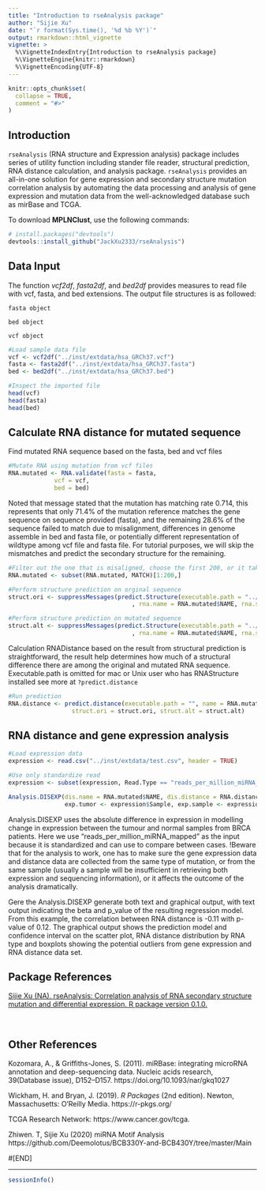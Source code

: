 ```yaml
---
title: "Introduction to rseAnalysis package"
author: "Sijie Xu"
date: "`r format(Sys.time(), '%d %b %Y')`"
output: rmarkdown::html_vignette
vignette: >
  %\VignetteIndexEntry{Introduction to rseAnalysis package}
  %\VignetteEngine{knitr::rmarkdown}
  %\VignetteEncoding{UTF-8}
---
```


```r
knitr::opts_chunk$set(
  collapse = TRUE,
  comment = "#>"
)
```

## Introduction

`rseAnalysis` (RNA structure and Expression analysis) package includes series of utility function including stander file reader, structural prediction, RNA distance calculation, and analysis package. `rseAnalysis` provides an all-in-one solution for gene expression and secondary structure mutation correlation analysis by automating the data processing and analysis of gene expression and mutation data from the well-acknowledged database such as mirBase and TCGA. 

To download **MPLNClust**, use the following commands:

``` r
# install.packages("devtools")
devtools::install_github("JackXu2333/rseAnalysis")
```

## Data Input

The function *vcf2df*, *fasta2df*, and *bed2df* provides measures to read file with vcf, fasta, and bed extensions. The output file structures is as followed: 

`fasta object`
\itemize{
   \item NAME - Corresponding of the RNA sequence
   \item SEQ - The original RNA sequence
}

`bed object`
\itemize{
   \item CHROM - Located in chromosome CHROM
   \item STAPOS - The start location of the sequence
   \item ENDPOS - The end location of the sequence
   \item DIR - The direction of the sequence
   \item TYPE - The type of the sequence
   \item ID - ID of the RNA (if avilable)
   \item ALIAS - The alias of the sequence
   \item NAME - The name of the sequence
}

`vcf object`
 \itemize{
   \item CHROM - Located in chromosome CHROM
   \item POS - The start position of the mutation
   \item ID - ID of the mutation (if available)
   \item REF - The reference base(s) on the mutation point
   \item ALT - The alternative base(s) appeared in during mutation
   \item CONSEQUENCE - Record the effect of mutation under biological studies
   \item OCCURRENCE - Record the associated cancer and its distribution
   \item affected_donors - Record the total number of donor affected
   \item project_count - Number of project associated with current studies
}

```r

#Load sample data file
vcf <- vcf2df("../inst/extdata/hsa_GRCh37.vcf")
fasta <- fasta2df("../inst/extdata/hsa_GRCh37.fasta")
bed <- bed2df("../inst/extdata/hsa_GRCh37.bed")

#Inspect the imported file
head(vcf)
head(fasta)
head(bed)

```


## Calculate RNA distance for mutated sequence

Find mutated RNA sequence based on the fasta, bed and vcf files

``` r

#Mutate RNA using mutation from vcf files
RNA.mutated <- RNA.validate(fasta = fasta, 
             vcf = vcf, 
             bed = bed)

```

Noted that message stated that the mutation has matching rate 0.714, this represents that only 71.4% of the mutation reference matches the gene sequence on sequence provided (fasta), and the remaining 28.6% of the sequence failed to match due to misalignment, differences in genome assemble in bed and fasta file, or potentially different representation of wildtype among vcf file and fasta file. For tutorial purposes, we will skip the mismatches and predict the secondary structure for the remaining. 


``` r

#Filter out the one that is misaligned, choose the first 200, or it takes forever to run
RNA.mutated <- subset(RNA.mutated, MATCH)[1:200,]

#Perform structure prediction on orginal sequence
struct.ori <- suppressMessages(predict.Structure(executable.path = "../inst/extdata/exe"
                                   , rna.name = RNA.mutated$NAME, rna.seq = RNA.mutated$SEQ))

#Perform structure prediction on mutated sequence
struct.alt <- suppressMessages(predict.Structure(executable.path = "../inst/extdata/exe"
                                   , rna.name = RNA.mutated$NAME, rna.seq = RNA.mutated$MUT.SEQ))

```

Calculation RNADistance based on the result from structural prediction is straightforward, the result help determines how much of a structural difference there are among the original and mutated RNA sequence. Executable.path is omitted for mac or Unix user who has RNAStructure installed see more at `?predict.distance`

``` r

#Run prediction
RNA.distance <- predict.distance(executable.path = "", name = RNA.mutated$NAME, 
                  struct.ori = struct.ori, struct.alt = struct.alt)

```

## RNA distance and gene expression analysis 

``` r

#Load expression data
expression <- read.csv("../inst/extdata/test.csv", header = TRUE)

#Use only standardize read
expression <- subset(expression, Read.Type == "reads_per_million_miRNA_mapped")[1:200, ]

Analysis.DISEXP(dis.name = RNA.mutated$NAME, dis.distance = RNA.distance, 
                exp.tumor <- expression$Sample, exp.sample <- expression$Normal, method = "linear", seperate = TRUE)

```

Analysis.DISEXP uses the absolute difference in expression in modelling change in expression between the tumour and normal samples from BRCA patients. Here we use "reads_per_million_miRNA_mapped" as the input because it is standardized and can use to compare between cases. !Beware that for the analysis to work, one has to make sure the gene expression data and distance data are collected from the same type of mutation, or from the same sample (usually a sample will be insufficient in retrieving both expression and sequencing information), or it affects the outcome of the analysis dramatically. 

Gere the Analysis.DISEXP generate both text and graphical output, with text output indicating the beta and p_value of the resulting regression model. From this example, the correlation between RNA distance is -0.11 with p-value of 0.12. The graphical output shows the prediction model and confidence interval on the scatter plot, RNA distance distribution by RNA type and boxplots showing the potential outliers from gene expression and RNA distance data set.

## Package References

[Sijie Xu (NA). rseAnalysis: Correlation analysis of RNA secondary structure mutation and differential expression. R package version 0.1.0.](https://github.com/JackXu2333/dseAnalysis)

<br>

## Other References

Kozomara, A., & Griffiths-Jones, S. (2011). miRBase: integrating microRNA annotation and deep-sequencing data. Nucleic acids research, 39(Database issue), D152–D157. https://doi.org/10.1093/nar/gkq1027

Wickham, H. and Bryan, J. (2019). *R Packages* (2nd edition). Newton, Massachusetts: O'Reilly Media. https://r-pkgs.org/

TCGA Research Network: https://www.cancer.gov/tcga.

Zhiwen. T, Sijie Xu (2020) miRNA Motif Analysis https://github.com/Deemolotus/BCB330Y-and-BCB430Y/tree/master/Main

#[END]

----

```r
sessionInfo()
```

